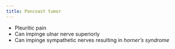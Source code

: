 ```yaml
---
title: Pancoast tumor
---
```



- Pleuritic pain
- Can impinge ulnar nerve superiorly
- Can impinge sympathetic nerves resulting in *horner's syndrome*